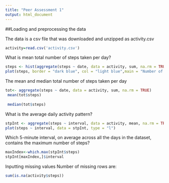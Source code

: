 ```yaml
---
title: "Peer Assessment 1"
output: html_document
---
```

##Loading and preprocessing the data

The data is a csv file that was downloaded and unzipped as activity.csv



```r
activity=read.csv('activity.csv')
```

What is mean total number of steps taken per day?


```r
steps <- hist(aggregate(steps ~ date, data = activity, sum, na.rm = TRUE)$steps)
plot(steps, border = "dark blue", col = "light blue",main = "Number of Steps Per Day", xlab ="steps")
```


The mean and median total number of steps taken per day  

```r
tot<- aggregate(steps ~ date, data = activity, sum, na.rm = TRUE)
 mean(tot$steps)
 
 median(tot$steps)
```

What is the average daily activity pattern?

```r

stpInt <- aggregate(steps ~ interval, data = activity, mean, na.rm = TRUE)
plot(steps ~ interval, data = stpInt, type = "l")
```

Which 5-minute interval, on average across all the days in the dataset, contains the maximum number of steps?
```r
maxIndex<-which.max(stpInt$steps)
stpInt[maxIndex,]$interval

```
Inputting missing values
Number of missing rows are:
```r
sum(is.na(activity$steps))

```
